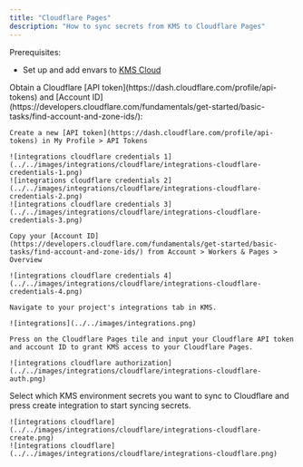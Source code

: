 ```yaml
---
title: "Cloudflare Pages"
description: "How to sync secrets from KMS to Cloudflare Pages"
---
```


Prerequisites:

- Set up and add envars to [KMS Cloud](https://kms.lux.network)

<Steps>
  <Step title="Authorize KMS for Cloudflare Pages">
    Obtain a Cloudflare [API token](https://dash.cloudflare.com/profile/api-tokens) and [Account ID](https://developers.cloudflare.com/fundamentals/get-started/basic-tasks/find-account-and-zone-ids/):

    Create a new [API token](https://dash.cloudflare.com/profile/api-tokens) in My Profile > API Tokens

    ![integrations cloudflare credentials 1](../../images/integrations/cloudflare/integrations-cloudflare-credentials-1.png)
    ![integrations cloudflare credentials 2](../../images/integrations/cloudflare/integrations-cloudflare-credentials-2.png)
    ![integrations cloudflare credentials 3](../../images/integrations/cloudflare/integrations-cloudflare-credentials-3.png)

    Copy your [Account ID](https://developers.cloudflare.com/fundamentals/get-started/basic-tasks/find-account-and-zone-ids/) from Account > Workers & Pages > Overview

    ![integrations cloudflare credentials 4](../../images/integrations/cloudflare/integrations-cloudflare-credentials-4.png)
    
    Navigate to your project's integrations tab in KMS.

    ![integrations](../../images/integrations.png)

    Press on the Cloudflare Pages tile and input your Cloudflare API token and account ID to grant KMS access to your Cloudflare Pages.

    ![integrations cloudflare authorization](../../images/integrations/cloudflare/integrations-cloudflare-auth.png)

  </Step>
  <Step title="Start integration">
    Select which KMS environment secrets you want to sync to Cloudflare and press create integration to start syncing secrets.

    ![integrations cloudflare](../../images/integrations/cloudflare/integrations-cloudflare-create.png)
    ![integrations cloudflare](../../images/integrations/cloudflare/integrations-cloudflare.png)
  </Step>
</Steps>
